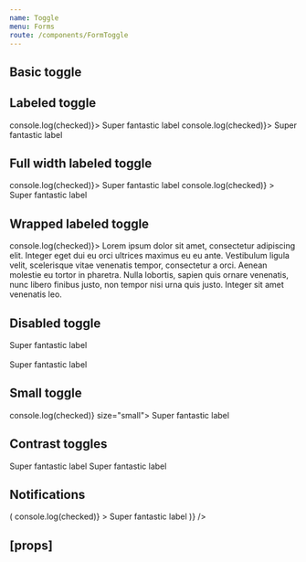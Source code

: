 ```yaml
---
name: Toggle
menu: Forms
route: /components/FormToggle
---
```



<PageTitle src="components/Form/Toggle" title="Toggle" />

## Basic toggle

<Playground>
  <ThemeWrapper>
    <Flex direction="column">
      <Rhythm my={2}>
        <Toggle checked aria-label="Super fantastic label" id="demo-checked-toggle" onChange={Function.prototype} />
        <Toggle aria-label="Super fantastic label" id="demo-unchecked-toggle" onChange={Function.prototype} />
      </Rhythm>
    </Flex>
  </ThemeWrapper>
</Playground>

## Labeled toggle

<Playground>
  <ThemeWrapper>
    <Rhythm py={3}>
      <FormComponentDemo unwrapped initialValue={true} property="checked" type="toggle">
        <Toggle id="demo-labeled-toggle" onChange={(event, checked) => console.log(checked)}>
          Super fantastic label
        </Toggle>
      </FormComponentDemo>
      <FormComponentDemo unwrapped initialValue={true} property="checked" type="toggle">
        <Toggle reverse id="demo-labeled-reverse-toggle" onChange={(event, checked) => console.log(checked)}>
          Super fantastic label
        </Toggle>
      </FormComponentDemo>
    </Rhythm>
  </ThemeWrapper>
</Playground>

## Full width labeled toggle

<Playground>
  <ThemeWrapper>
    <Rhythm py={3}>
      <FormComponentDemo unwrapped initialValue={true} property="checked" style={{ width: 240 }} type="toggle">
        <Toggle full id="demo-labeled-full-toggle" onChange={(event, checked) => console.log(checked)}>
          Super fantastic label
        </Toggle>
      </FormComponentDemo>
      <FormComponentDemo unwrapped initialValue={true} property="checked" style={{ width: 240 }} type="toggle">
        <Toggle
          full
          reverse
          reverse
          id="demo-labeled-reverse-fulltoggle"
          onChange={(event, checked) => console.log(checked)}
        >
          Super fantastic label
        </Toggle>
      </FormComponentDemo>
    </Rhythm>
  </ThemeWrapper>
</Playground>

## Wrapped labeled toggle

<Playground>
  <FormComponentDemo initialValue={true} property="checked" type="toggle">
    <Toggle id="demo-wrapped-labeled-toggle" onChange={(event, checked) => console.log(checked)}>
      Lorem ipsum dolor sit amet, consectetur adipiscing elit. Integer eget dui eu orci ultrices maximus eu eu ante.
      Vestibulum ligula velit, scelerisque vitae venenatis tempor, consectetur a orci. Aenean molestie eu tortor in
      pharetra. Nulla lobortis, sapien quis ornare venenatis, nunc libero finibus justo, non tempor nisi urna quis
      justo. Integer sit amet venenatis leo.
    </Toggle>
  </FormComponentDemo>
</Playground>

## Disabled toggle

<Playground>
  <Toggle checked disabled id="demo-disabled=checked-toggle">
    Super fantastic label
  </Toggle>
  <br />
  <br />
  <Toggle disabled id="demo-disabled-unchecked-toggle">
    Super fantastic label
  </Toggle>
</Playground>

## Small toggle

<Playground>
  <FormComponentDemo initialValue={true} property="checked" type="toggle">
    <Toggle id="demo-small-toggle" onChange={(event, checked) => console.log(checked)} size="small">
      Super fantastic label
    </Toggle>
  </FormComponentDemo>
</Playground>

## Contrast toggles

<Playground>
  <ThemeWrapper contrast>
    <Flex direction="column">
      <Rhythm my={2}>
        <Toggle checked contrast id="demo-checked-contrast-toggle" onChange={Function.prototype}>
          Super fantastic label
        </Toggle>
        <Toggle contrast id="demo-unchecked-contrast-toggle" onChange={Function.prototype}>
          Super fantastic label
        </Toggle>
      </Rhythm>
    </Flex>
  </ThemeWrapper>
</Playground>

## Notifications

<Playground>
  <ThemeWrapper>
    <Looper
      list={['success', 'danger', 'warning', 'primary', 'neutral']}
      render={level => (
        <Rhythm py={3}>
          <FormComponentDemo unwrapped initialValue={true} property="checked" type="toggle">
            <NotifiedToggle
              level={level}
              notification={`This is an example ${level} notification.`}
              onChange={(event, checked) => console.log(checked)}
            >
              Super fantastic label
            </NotifiedToggle>
          </FormComponentDemo>
        </Rhythm>
      )}
    />
  </ThemeWrapper>
</Playground>

## \[props\]

<Props of={Toggle} />
